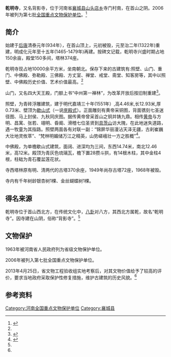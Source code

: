 {{文物保护单位
| 级别 = 全国
| 图片 = 
| 名称 = 襄城乾明寺
| 编号 = 7-1188
| 分类 = 古建筑
| 时代 = 明至清
| 所在 = [[河南省|河南省]][[襄城县|襄城县]]
| 登录 = 2006年
| Cat = 全国重点文物保护单位
}}

'''乾明寺'''，又名背影寺，位于河南省[[襄城县|襄城县]][[山头店乡|山头店乡]]寺门村南，在首山之阴。2006年被列为第七批[[全国重点文物保护单位|全国重点文物保护单位]]。<ref name="简介">{{cite web |url=http://www.haww.gov.cn/sitesources/hnwwj/page_html5/wwly/wwdt/xcs/wwbhdw/article6a7d524b323e46fb99843edfc588390e.html |language= |title=襄城乾明寺 |publisher=河南省文物局 |date= |accessdate=2021-02-22 |deadurl=yes |archiveurl=https://web.archive.org/web/20210222035603/http://www.haww.gov.cn/sitesources/hnwwj/page_html5/wwly/wwdt/xcs/wwbhdw/article6a7d524b323e46fb99843edfc588390e.html |archivedate=2021-02-22 }}</ref>

== 简介 ==
始建于[[后唐|后唐]]清泰元年(934年），在首山顶上，元初被毁，元至治二年(1322年)重建，明成化元年至十五年(1465-1479年)再建。按碑文记载，乾明寺兴盛时期占地150余亩，殿堂150多间，塔林374座。

乾明寺现占地10000余平方米，坐南朝北。保存下来的古建筑有:照壁、山门、重门、中佛殿、弥勒殿、三佛殿、方丈室、禅堂、戒堂、斋堂、知客房等，其中以照壁、中佛殿历史价值、艺术价值最高。<ref name= "简介"/>

山门，又名四大天王殿，门额上书“中州第一禅林”，为改革开放后按旧制重建<ref name="无量">{{cite web |title=襄城乾明寺 |url=https://www.gming.org/fjsy/lvyou/3046.html |website=无量光明佛教网 |accessdate=2021-02-22 |archiveurl=https://web.archive.org/web/20210222053057/https://www.gming.org/fjsy/lvyou/3046.html |archivedate=2021-02-22 |dead-url=no }}</ref>。

照壁，为青砖浮雕建筑，建于明代嘉靖三十年(1551年）,高4.46米,长12.93米,厚0.73米、壁顶为[[歇山式|歇山式]]（一说[[庑殿式|庑殿式]]）。正面雕刻有黄帝采铜图，背面镌刻七圣迷径图、马上封侯、九秋同庆图。据传黄帝曾采首山之铜并铸九鼎。相传[[黄帝|黄帝]]与方明、昌寓、张若、翊明、昏阍、滑稽七位圣贤到[[具茨山|具茨山]]访大隗，在此地迷失道路，遇一牧童为其指路。照壁两面各有对联一副：“锦屏华丽漫沾天泽无疆，古刹崔巍大壮地灵攸萃”、“梵林明媚储万江之精英，山势嵯峨壮一方之胜概”<ref name="古建家园">{{cite web |title=襄城乾明寺——“中州第一禅林” |url=https://www.gujianchina.cn/quote/show-4597.html |website=古建家园 |accessdate=2021-02-22 |archiveurl=https://web.archive.org/web/20210222054157/https://www.gujianchina.cn/quote/show-4597.html |archivedate=2021-02-22 |dead-url=no }}</ref>。

中佛殿，为单檐歇山式建筑，面阔、进深均为三间，东西14.74米，南北12.46米，高12米。殿顶为青灰色琉璃瓦，檐下置28攒斗拱，有14根木柱，其中金柱4根，柱础为青石覆盆莲花状。

寺西塔林原有明、清两代的古塔370余座，1949年尚存古塔72座，1968年被毁。

寺内有千年树龄银杏树1棵、金丝蝴蝶树1棵。

== 得名来源 ==
乾明寺位于首山西北方，在传统文化中，[[八卦|八卦]]对八方，其西北方属乾，故名“乾明寺”。因寺建在山阴，俗称“背影寺”。<ref name="古建家园"></ref>

== 文物保护 ==
1963年被河南省人民政府列为省级文物保护单位。

2006年被列入第七批全国重点文物保护单位。

2013年4月25日，省文物工程验收组实地考察后，对其文物价值给予了较高的评价，要求当地政府采取保护性修复措施，维护古建筑的历史风貌。<ref name="古建家园"></ref>

== 参考资料 ==
{{reflist}}

{{河南全国重点文物保护单位}}
[[Category:河南全国重点文物保护单位|Category:河南全国重点文物保护单位]]
[[Category:襄城县|Category:襄城县]]